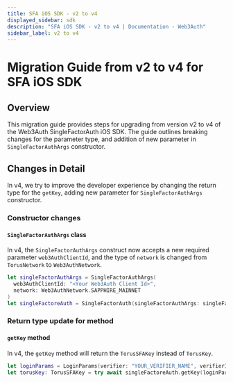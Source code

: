 ```yaml
---
title: SFA iOS SDK - v2 to v4
displayed_sidebar: sdk
description: "SFA iOS SDK - v2 to v4 | Documentation - Web3Auth"
sidebar_label: v2 to v4
---
```


# Migration Guide from v2 to v4 for SFA iOS SDK

## Overview

This migration guide provides steps for upgrading from version v2 to v4 of the Web3Auth
SingleFactorAuth iOS SDK. The guide outlines breaking changes for the parameter type, and addition
of new parameter in `SingleFactorAuthArgs` constructor.

## Changes in Detail

In v4, we try to improve the developer experience by changing the return type for the `getKey`,
adding new parameter for `SingleFactorAuthArgs` constructor.

### Constructor changes

#### `SingleFactorAuthArgs` class

In v4, the `SingleFactorAuthArgs` construct now accepts a new required parameter `web3AuthClientId`,
and the type of `network` is changed from `TorusNetwork` to `Web3AuthNetwork`.

```swift
let singleFactorAuthArgs = SingleFactorAuthArgs(
  web3AuthClientId: "<Your Web3Auth Client Id>",
  network: Web3AuthNetwork.SAPPHIRE_MAINNET
)
let singleFactoreAuth = SingleFactorAuth(singleFactorAuthArgs: singleFactorAuthArgs)
```

### Return type update for method

#### `getKey` method

In v4, the `getKey` method will return the `TorusSFAKey` instead of `TorusKey`.

```swift
let loginParams = LoginParams(verifier: "YOUR_VERIFIER_NAME", verifierId: "YOUR_VERIFIER_ID", idToken: "YOUR_ID_TOKEN")
let torusKey: TorusSFAKey = try await singleFactoreAuth.getKey(loginParams: loginParams)
```
